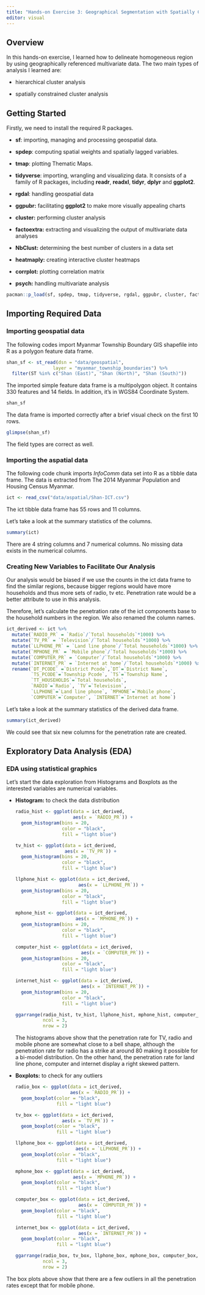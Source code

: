 ```yaml
---
title: "Hands-on Exercise 3: Geographical Segmentation with Spatially Constrained Clustering Techniques"
editor: visual
---
```


## Overview

In this hands-on exercise, I learned how to delineate homogeneous region by using geographically referenced multivariate data. The two main types of analysis I learned are:

-   hierarchical cluster analysis

-   spatially constrained cluster analysis

## Getting Started

Firstly, we need to install the required R packages.

-   **sf**: importing, managing and processing geospatial data.

-   **spdep**: computing spatial weights and spatially lagged variables.

-   **tmap**: plotting Thematic Maps.

-   **tidyverse**: importing, wrangling and visualizing data. It consists of a family of R packages, including **readr**, **readxl**, **tidyr**, **dplyr** and **ggplot2**.

-   **rgdal**: handling geospatial data

-   **ggpubr:** facilitating **ggplot2** to make more visually appealing charts

-   **cluster:** performing cluster analysis

-   **factoextra:** extracting and visualizing the output of multivariate data analyses

-   **NbClust:** determining the best number of clusters in a data set

-   **heatmaply:** creating interactive cluster heatmaps

-   **corrplot:** plotting correlation matrix

-   **psych:** handling multivariate analysis

```r
pacman::p_load(sf, spdep, tmap, tidyverse, rgdal, ggpubr, cluster, factoextra, NbClust, heatmaply, corrplot, psych)

```

## Importing Required Data

### Importing geospatial data

The following codes import Myanmar Township Boundary GIS shapefile into R as a polygon feature data frame.

```r
shan_sf <- st_read(dsn = "data/geospatial",
                 layer = "myanmar_township_boundaries") %>%
  filter(ST %in% c("Shan (East)", "Shan (North)", "Shan (South)"))

```

The imported simple feature data frame is a multipolygon object. It contains 330 features and 14 fields. In addition, it's in WGS84 Coordinate System.

```r
shan_sf

```

The data frame is imported correctly after a brief visual check on the first 10 rows.

```r
glimpse(shan_sf)

```

The field types are correct as well.

### Importing the aspatial data

The following code chunk imports *InfoComm* data set into R as a tibble data frame. The data is extracted from The 2014 Myanmar Population and Housing Census Myanmar.

```r
ict <- read_csv("data/aspatial/Shan-ICT.csv")

```

The ict tibble data frame has 55 rows and 11 columns.

Let's take a look at the summary statistics of the columns.

```r
summary(ict)

```

There are 4 string columns and 7 numerical columns. No missing data exists in the numerical columns.

### Creating New Variables to Facilitate Our Analysis

Our analysis would be biased if we use the counts in the ict data frame to find the similar regions, because bigger regions would have more households and thus more sets of radio, tv etc. Penetration rate would be a better attribute to use in this analysis.

Therefore, let's calculate the penetration rate of the ict components base to the household numbers in the region. We also renamed the column names.

```r
ict_derived <- ict %>%
  mutate(`RADIO_PR` = `Radio`/`Total households`*1000) %>%
  mutate(`TV_PR` = `Television`/`Total households`*1000) %>%
  mutate(`LLPHONE_PR` = `Land line phone`/`Total households`*1000) %>%
  mutate(`MPHONE_PR` = `Mobile phone`/`Total households`*1000) %>%
  mutate(`COMPUTER_PR` = `Computer`/`Total households`*1000) %>%
  mutate(`INTERNET_PR` = `Internet at home`/`Total households`*1000) %>%
  rename(`DT_PCODE` =`District Pcode`,`DT`=`District Name`,
         `TS_PCODE`=`Township Pcode`, `TS`=`Township Name`,
         `TT_HOUSEHOLDS`=`Total households`,
         `RADIO`=`Radio`, `TV`=`Television`, 
         `LLPHONE`=`Land line phone`, `MPHONE`=`Mobile phone`,
         `COMPUTER`=`Computer`, `INTERNET`=`Internet at home`)

```

Let's take a look at the summary statistics of the derived data frame.

```r
summary(ict_derived)

```

We could see that six new columns for the penetration rate are created.

## Exploratory Data Analysis (EDA)

### EDA using statistical graphics

Let's start the data exploration from Histograms and Boxplots as the interested variables are numerical variables.

-   **Histogram:** to check the data distribution

    ```r
    radio_hist <- ggplot(data = ict_derived,
                         aes(x = `RADIO_PR`)) +
      geom_histogram(bins = 20,
                     color = "black",
                     fill = "light blue")

    tv_hist <- ggplot(data = ict_derived, 
                      aes(x = `TV_PR`)) +
      geom_histogram(bins = 20, 
                     color = "black", 
                     fill = "light blue")

    llphone_hist <- ggplot(data = ict_derived, 
                           aes(x = `LLPHONE_PR`)) +
      geom_histogram(bins = 20, 
                     color = "black", 
                     fill = "light blue")

    mphone_hist <- ggplot(data = ict_derived, 
                          aes(x = `MPHONE_PR`)) +
      geom_histogram(bins = 20, 
                     color = "black", 
                     fill = "light blue")

    computer_hist <- ggplot(data = ict_derived, 
                            aes(x = `COMPUTER_PR`)) +
      geom_histogram(bins = 20, 
                     color = "black", 
                     fill = "light blue")

    internet_hist <- ggplot(data = ict_derived, 
                            aes(x = `INTERNET_PR`)) +
      geom_histogram(bins = 20, 
                     color = "black", 
                     fill = "light blue")

    ggarrange(radio_hist, tv_hist, llphone_hist, mphone_hist, computer_hist, internet_hist, 
              ncol = 3, 
              nrow = 2)

    ```

    The histograms above show that the penetration rate for TV, radio and mobile phone are somewhat close to a bell shape, although the penetration rate for radio has a strike at around 80 making it possible for a bi-model distribution. On the other hand, the penetration rate for land line phone, computer and internet display a right skewed pattern.

-   **Boxplots:** to check for any outliers

    ```r
    radio_box <- ggplot(data = ict_derived,
                        aes(x = `RADIO_PR`)) +
      geom_boxplot(color = "black",
                   fill = "light blue")

    tv_box <- ggplot(data = ict_derived,
                     aes(x = `TV_PR`)) +
      geom_boxplot(color = "black",
                   fill = "light blue")

    llphone_box <- ggplot(data = ict_derived,
                          aes(x = `LLPHONE_PR`)) +
      geom_boxplot(color = "black",
                   fill = "light blue")

    mphone_box <- ggplot(data = ict_derived,
                         aes(x = `MPHONE_PR`)) +
      geom_boxplot(color = "black",
                   fill = "light blue")

    computer_box <- ggplot(data = ict_derived,
                           aes(x = `COMPUTER_PR`)) +
      geom_boxplot(color = "black",
                   fill = "light blue")

    internet_box <- ggplot(data = ict_derived,
                           aes(x = `INTERNET_PR`)) +
      geom_boxplot(color = "black",
                   fill = "light blue")

    ggarrange(radio_box, tv_box, llphone_box, mphone_box, computer_box, internet_box, 
              ncol = 3, 
              nrow = 2)

    ```

The box plots above show that there are a few outliers in all the penetration rates except that for mobile phone.
